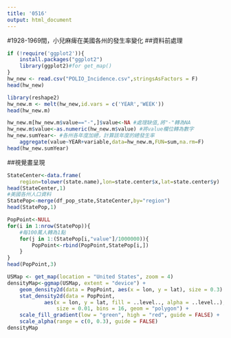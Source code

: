```yaml
---
title: '0516'
output: html_document
---
```

#1928-1969間，小兒麻痺在美國各州的發生率變化
##資料前處理
```r
if (!require('ggplot2')){
    install.packages("ggplot2")
    library(ggplot2)#for get_map()
}
hw_new <- read.csv("POLIO_Incidence.csv",stringsAsFactors = F)
head(hw_new)

library(reshape2) 
hw_new.m <- melt(hw_new,id.vars = c('YEAR','WEEK')) 
head(hw_new.m)

hw_new.m[hw_new.m$value=="-",]$value<-NA #處理缺值,將"-"轉為NA
hw_new.m$value<-as.numeric(hw_new.m$value) #將value欄位轉為數字
hw_new.sumYear<- #各州各年度加總，計算該年度的總發生率
    aggregate(value~YEAR+variable,data=hw_new.m,FUN=sum,na.rm=F)
head(hw_new.sumYear)

```
##視覺畫呈現 
```r
StateCenter<-data.frame( 
    region=tolower(state.name),lon=state.center$x,lat=state.center$y)
head(StateCenter,1)
#美國各州人口資料
StatePop<-merge(df_pop_state,StateCenter,by="region") 
head(StatePop,1)

PopPoint<-NULL 
for(i in 1:nrow(StatePop)){
    #每100萬人轉為1點
    for(j in 1:(StatePop[i,"value"]/1000000)){
        PopPoint<-rbind(PopPoint,StatePop[i,])   
    }
}
head(PopPoint,3)

USMap <- get_map(location = "United States", zoom = 4)
densityMap<-ggmap(USMap, extent = "device") + 
    geom_density2d(data = PopPoint, aes(x = lon, y = lat), size = 0.3) + 
    stat_density2d(data = PopPoint, 
            aes(x = lon, y = lat, fill = ..level.., alpha = ..level..), 
                size = 0.01, bins = 16, geom = "polygon") + 
    scale_fill_gradient(low = "green", high = "red", guide = FALSE) + 
    scale_alpha(range = c(0, 0.3), guide = FALSE)
densityMap
```


